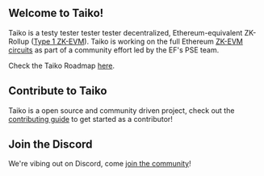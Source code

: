 ## Welcome to Taiko!

Taiko is a testy tester tester tester decentralized, Ethereum-equivalent ZK-Rollup ([Type 1 ZK-EVM](https://mirror.xyz/labs.taiko.eth/w7NSKDeKfJoEy0p89I9feixKfdK-20JgWF9HZzxfeBo)). Taiko is working on the full Ethereum [ZK-EVM circuits](https://github.com/privacy-scaling-explorations/zkevm-circuits) as part of a community effort led by the EF's PSE team.

Check the Taiko Roadmap [here](/images/roadmaps/taiko-roadmap.png).

## Contribute to Taiko

Taiko is a open source and community driven project, check out the [contributing guide](https://github.com/taikoxyz/taiko-mono/blob/main/CONTRIBUTING.md) to get started as a contributor!

## Join the Discord

We're vibing out on Discord, come [join the community](https://discord.gg/taikoxyz)!
